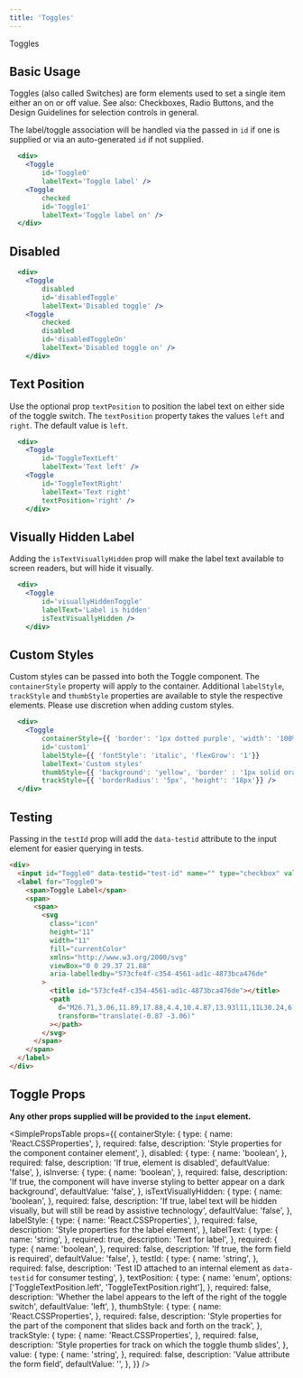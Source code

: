 ```yaml
---
title: 'Toggles'
---
```



<DocsHeading to="/design/selection-controls" type="design">
  Toggles
</DocsHeading>

## Basic Usage

Toggles (also called Switches) are form elements used to set a single item either an on or off value.
See also: <Link to="/api/checkbox">Checkboxes</Link>, <Link to="/api/radio">Radio Buttons</Link>, and the <Link to="/design/selection-controls">Design Guidelines</Link> for selection controls in general.

The label/toggle association will be handled via the passed in `id` if one is supplied or via an auto-generated `id` if not supplied.

```.jsx
  <div>
    <Toggle
        id='Toggle0'
        labelText='Toggle label' />
    <Toggle
        checked
        id='Toggle1'
        labelText='Toggle label on' />
  </div>
```

## Disabled

```.jsx
  <div>
    <Toggle
        disabled
        id='disabledToggle'
        labelText='Disabled toggle' />
    <Toggle
        checked
        disabled
        id='disabledToggleOn'
        labelText='Disabled toggle on' />
    </div>
```

## Text Position

Use the optional prop `textPosition` to position the label text on either side of the toggle switch.
The `textPosition` property takes the values `left` and `right`. The default value is `left`.

```.jsx
  <div>
    <Toggle
        id='ToggleTextLeft'
        labelText='Text left' />
    <Toggle
        id='ToggleTextRight'
        labelText='Text right'
        textPosition='right' />
    </div>
```

## Visually Hidden Label

Adding the `isTextVisuallyHidden` prop will make the label text available to screen readers, but will hide it visually.

```.jsx
  <div>
    <Toggle
        id='visuallyHiddenToggle'
        labelText='Label is hidden'
        isTextVisuallyHidden />
    </div>
```

## Custom Styles

Custom styles can be passed into both the Toggle component. The `containerStyle` property will apply to the container.
Additional `labelStyle`, `trackStyle` and `thumbStyle` properties are available to style the respective elements.
Please use discretion when adding custom styles.

```.jsx
  <div>
    <Toggle
        containerStyle={{ 'border': '1px dotted purple', 'width': '100%'}}
        id='custom1'
        labelStyle={{ 'fontStyle': 'italic', 'flexGrow': '1'}}
        labelText='Custom styles'
        thumbStyle={{ 'background': 'yellow', 'border' : '1px solid orange', 'boxShadow': '0 0 0' }}
        trackStyle={{ 'borderRadius': '5px', 'height': '18px'}} />
  </div>
```

## Testing

Passing in the `testId` prop will add the `data-testid` attribute to the input element for easier querying in tests.

```html
<div>
  <input id="Toggle0" data-testid="test-id" name="" type="checkbox" value="" />
  <label for="Toggle0">
    <span>Toggle Label</span>
    <span>
      <span>
        <svg
          class="icon"
          height="11"
          width="11"
          fill="currentColor"
          xmlns="http://www.w3.org/2000/svg"
          viewBox="0 0 29.37 21.88"
          aria-labelledby="573cfe4f-c354-4561-ad1c-4873bca476de"
        >
          <title id="573cfe4f-c354-4561-ad1c-4873bca476de"></title>
          <path
            d="M26.71,3.06,11.89,17.88,4.4,10.4.87,13.93l11,11L30.24,6.59Z"
            transform="translate(-0.87 -3.06)"
          ></path>
        </svg>
      </span>
    </span>
  </label>
</div>
```

## Toggle Props

**Any other props supplied will be provided to the `input` element.**

<SimplePropsTable
  props={{
    containerStyle: {
      type: {
        name: 'React.CSSProperties',
      },
      required: false,
      description: 'Style properties for the component container element',
    },
    disabled: {
      type: {
        name: 'boolean',
      },
      required: false,
      description: 'If true, element is disabled',
      defaultValue: 'false',
    },
    isInverse: {
      type: {
        name: 'boolean',
      },
      required: false,
      description:
        'If true, the component will have inverse styling to better appear on a dark background',
      defaultValue: 'false',
    },
    isTextVisuallyHidden: {
      type: {
        name: 'boolean',
      },
      required: false,
      description:
        'If true, label text will be hidden visually, but will still be read by assistive technology',
      defaultValue: 'false',
    },
    labelStyle: {
      type: {
        name: 'React.CSSProperties',
      },
      required: false,
      description: 'Style properties for the label element',
    },
    labelText: {
      type: {
        name: 'string',
      },
      required: true,
      description: 'Text for label',
    },
    required: {
      type: {
        name: 'boolean',
      },
      required: false,
      description: 'If true, the form field is required',
      defaultValue: 'false',
    },
    testId: {
      type: {
        name: 'string',
      },
      required: false,
      description:
        'Test ID attached to an internal element as `data-testid` for consumer testing',
    },
    textPosition: {
      type: {
        name: 'enum',
        options: ['ToggleTextPosition.left', 'ToggleTextPosition.right'],
      },
      required: false,
      description:
        'Whether the label appears to the left of the right of the toggle switch',
      defaultValue: 'left',
    },
    thumbStyle: {
      type: {
        name: 'React.CSSProperties',
      },
      required: false,
      description:
        'Style properties for the part of the component that slides back and forth on the track',
    },
    trackStyle: {
      type: {
        name: 'React.CSSProperties',
      },
      required: false,
      description:
        'Style properties for track on which the toggle thumb slides',
    },
    value: {
      type: {
        name: 'string',
      },
      required: false,
      description: 'Value attribute the form field',
      defaultValue: '',
    },
  }}
/>

